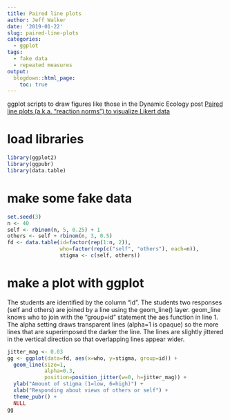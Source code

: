 ```yaml
---
title: Paired line plots
author: Jeff Walker
date: '2019-01-22'
slug: paired-line-plots
categories:
  - ggplot
tags:
  - fake data
  - repeated measures
output:
  blogdown::html_page:
    toc: true
---
```


ggplot scripts to draw figures like those in the Dynamic Ecology post [Paired line plots (a.k.a. “reaction norms”) to visualize Likert data](https://dynamicecology.wordpress.com/2019/01/21/paired-line-plots-a-k-a-reaction-norms-to-visualize-likert-data/#comments)

# load libraries
```r
library(ggplot2)
library(ggpubr)
library(data.table)
```

# make some fake data
```r
set.seed(3)
n <- 40
self <- rbinom(n, 5, 0.25) + 1
others <- self + rbinom(n, 3, 0.5)
fd <- data.table(id=factor(rep(1:n, 2)),
                 who=factor(rep(c("self", "others"), each=n)),
                 stigma <- c(self, others))
```

# make a plot with ggplot

The students are identified by the column "id". The students two responses (self and others) are joined by a line using the geom_line() layer. geom_line knows who to join with the "group=id" statement the aes function in line 1. The alpha setting draws transparent lines (alpha=1 is opaque) so the more lines that are superimposed the darker the line. The lines are slightly jittered in the vertical direction so that overlapping lines appear wider.

```r
jitter_mag <- 0.03
gg <- ggplot(data=fd, aes(x=who, y=stigma, group=id)) +
  geom_line(size=1,
            alpha=0.3, 
            position=position_jitter(w=0, h=jitter_mag)) +
  ylab("Amount of stigma (1=low, 6=high)") +
  xlab("Responding about views of others or self") +
  theme_pubr() +
  NULL
gg
```

